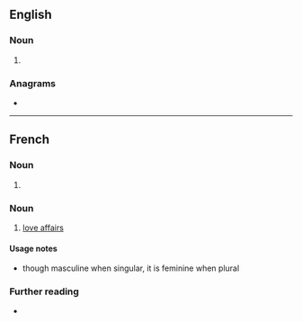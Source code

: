 ==English==

===Noun===
{{head|en|noun plural form}}

# {{plural of|amour|lang=en}}

===Anagrams===
* {{anagrams|en|Moruas|ramous}}

----

==French==

===Noun===
{{head|fr|noun plural form|g=m}}

# {{plural of|amour|lang=fr}}

===Noun===
{{fr-noun|f-p}}

# [[love affair]]s

====Usage notes====
* though masculine when singular, it is feminine when plural

===Further reading===
* {{R:TLFi}}